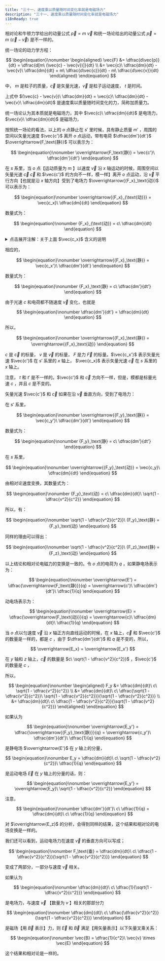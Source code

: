 ```yaml
---
title: "三十一、速度乘以质量随时间变化率就是电磁场力"
description: "三十一、速度乘以质量随时间变化率就是电磁场力"
i18nReady: true
---
```




相对论和牛顿力学给出的动量公式 $\vec{p} = m\ \vec{v}$ 和统一场论给出的动量公式 $\vec{p} = m\ (\vec{c} - \vec{v})$ 是不一样的。

统一场论的动力学方程：

$$
\begin{equation}\nonumber
\begin{aligned}
\vec{F} &= \dfrac{d\vec{p}}{dt} = \dfrac{d[m\ (\vec{c} - \vec{v})]}{dt} \\
  &= \vec{c}\ \dfrac{dm}{dt} - \vec{v}\ \dfrac{dm}{dt} + m\ \dfrac{d\vec{c}}{dt} - m\ \dfrac{d\vec{v}}{dt}
\end{aligned}
\end{equation}
$$

中， $m$ 是粒子的质量，$\vec{c}$ 是矢量光速，$\vec{v}$ 是粒子运动速度， $t$ 是时间。

上式中 $(\vec{c} - \vec{v})\ \dfrac{dm}{dt} = \vec{c}\ \dfrac{dm}{dt} - \vec{v}\ \dfrac{dm}{dt}$ 是速度乘以质量随时间变化的力，简称加质量力。

统一场论认为其本质就是电磁场力，其中 $\vec{c}\ \dfrac{dm}{dt}$ 是电场力，$\vec{v}\ \dfrac{dm}{dt}$ 是磁场力，

按照统一场论的看法，以上的 $o$ 点静止在 $s'$ 里时候，具有静止质量 $m'$ ，周围的空间以矢量光速度 $\vec{c'}$ 离开 $o$ 点运动，带有电荷 $\dfrac{dm'}{dt'}$ $\overrightarrow{F_\text{静}}$ 可以表示为：

$$
\begin{equation}\nonumber
\overrightarrow{F_\text{静}} = \vec{c'}\ \dfrac{dm'}{dt'}
\end{equation}
$$

在 $s$ 系里，当 $o$ 点【运动质量为 $m$ 】以速度 $\vec{v}$ 沿 $x$ 轴运动的时候，周围空间以矢量光速 $\vec{c}$ $\vec{c}$ 和 $\vec{c'}$ 的方向不一样，模一样】离开 $o$ 点运动，沿 $\vec{v}$ 平行方向【也就是沿 $x$ 轴方向】受到了电场力 $\overrightarrow{{F_x}_\text{动}}$ 可以表示为：

$$
\begin{equation}\nonumber
\overrightarrow{{F_x}_{\text{动}}} = \vec{c_x}\ \dfrac{dm}{dt}
\end{equation}
$$

数量式为：

$$
\begin{equation}\nonumber
{F_x}_{\text{动}} = c\ \dfrac{dm}{dt}
\end{equation}
$$

<details>
  <summary class="custom-summary">点击展开注解：关于上面 $\vec{c_x}$ 含义的说明</summary>
  <Aside title="注解">
    这里的 $\vec{c_x}$ 并不是指 $\vec{c}$ 沿 $x$ 轴方向的投影，用下面原文的话说：“ $\vec{c_x}$ 表示矢量光速 $\vec{c}$ 在 $s$ 系里的 $x$ 轴上”。也就是说它似乎是指我们这里考虑的 $\vec{c}$ 本身方向就是沿 $x$ 轴正方向。也正因如此，上面的数量式中才能将 $\vec{c_x}$ 的模写为 $c$ ；如果 $\vec{c_x}$ 表示的是 $\vec{c}$ 沿 $x$ 轴方向的投影，那么 $\vec{c_x}$ 的模就不能直接写为 $c$ 。这也是原著中变量命名混乱的一处体现。


    <div style="text-align: right;">
      _由 **<a href="mailto:bzsgbq@163.com" target="_blank" rel="noopener noreferrer">RainDream</a>** 添加_
    </div>
  </Aside>
</details>

相应的，

$$
\begin{equation}\nonumber
\overrightarrow{{F_x}_\text{静}} = \vec{c_x'}\ \dfrac{dm'}{dt'}
\end{equation}
$$

数量式为：

$$
\begin{equation}\nonumber
{F_x}_\text{静} = c\ \dfrac{dm'}{dt'}
\end{equation}
$$

由于光速 $c$ 和电荷都不随速度 $\vec{v}$ 变化，也就是

$$
\begin{equation}\nonumber
\dfrac{dm'}{dt'} = \dfrac{dm}{dt}
\end{equation}
$$

所以，

$$
\begin{equation}\nonumber
\overrightarrow{{F_x}_\text{静}} = \overrightarrow{{F_x}_\text{动}}
\end{equation}
$$

$c$ 是 $\vec{c}$ 的标量， $v$ 是 $\vec{v}$ 的标量， $F$ 是力 $\vec{F}$ 的标量。$\vec{c_x'}$ 表示矢量光速 $\vec{c'}$ 在 $s'$ 系里的 $x$ 轴上， $\vec{c_x}$ 表示矢量光速 $\vec{c}$ 在 $s$ 系里的 $x$ 轴上。

注意， $t$ 和 $t'$ 是不一样的。$\vec{c'}$ 和 $\vec{c}$ 方向不一样，但是，模都是标量光速 $c$ ，并且 $c$ 是不变的。

矢量光速 $\vec{c'}$ 和 $\vec{c}$ 如果在沿 $\vec{v}$ 垂直方向，受到了电场力：

在 $s'$ 系里，

$$
\begin{equation}\nonumber
\overrightarrow{{F_y}_\text{静}} = \vec{c_y'}\ \dfrac{dm'}{dt'}
\end{equation}
$$

数量式为：

$$
\begin{equation}\nonumber
{F_y}_\text{静} = c\ \dfrac{dm'}{dt'}
\end{equation}
$$

在 $s$ 系里，

$$
\begin{equation}\nonumber
\overrightarrow{{F_y}_\text{动}} = \vec{c_y}\ \dfrac{dm}{dt}
\end{equation}
$$

由相对论速度变换，其数量式为：

$$
\begin{equation}\nonumber
{F_y}_\text{动} = c\ \dfrac{dm}{dt}\ \sqrt{1 - \dfrac{v^2}{c^2}}
\end{equation}
$$

所以，有：

$$
\begin{equation}\nonumber
\sqrt{1 - \dfrac{v^2}{c^2}}\ {F_y}_\text{静} = {F_y}_\text{动}
\end{equation}
$$

同样的理由可以得出：

$$
\begin{equation}\nonumber
\sqrt{1 - \dfrac{v^2}{c^2}}\ {F_z}_\text{静} = {F_z}_\text{动}
\end{equation}
$$

以上结论和相对论电磁力的变换是一致的。令 $o$ 点的电荷为 $q$ ，如果静电场表示为：

$$
\begin{equation}\nonumber
\overrightarrow{E'} = \dfrac{\overrightarrow{F_\text{静}}}{q} = \overrightarrow{c'}\ \dfrac{dm'}{dt'}\ \dfrac{1}{q}
\end{equation}
$$

动电场表示为：

$$
\begin{equation}\nonumber
\overrightarrow{E} = \dfrac{\overrightarrow{F_\text{动}}}{q} = \overrightarrow{c}\ \dfrac{dm}{dt}\ \dfrac{1}{q}
\end{equation}
$$

当 $o$ 点以匀速度 $\vec{v}$ 沿 $x$ 轴正方向直线运动的时候，在 $x$ 轴上，$\vec{c}$ 和 $\vec{c'}$ 的数量是一样的，都是 $c$ ，由于 $\dfrac{dm'}{dt'}$ 和 $q$ 是不变的，所以，

$$
\overrightarrow{E_x} = \overrightarrow{E_x'}
$$

在 $y$ 轴和 $z$ 轴上，$\vec{c}$ 的数量是 $c\ \sqrt{1 - \dfrac{v^2}{c^2}}$ ，$\vec{c'}$ 的数量是 $c$ ，

所以，

$$
\begin{equation}\nonumber
\begin{aligned}
F_y &= \dfrac{dm}{dt}\ c\ \sqrt{1 - \dfrac{v^2}{c^2}} \\
  &= \dfrac{dm}{dt}\ c\ \dfrac{\sqrt{1 - \dfrac{v^2}{c^2}}\ \sqrt{1 - \dfrac{v^2}{c^2}}}{\sqrt{1 - \dfrac{v^2}{c^2}}} \\
  &= \dfrac{dm}{dt}\ c\ \dfrac{1 - \dfrac{v^2}{c^2}}{\sqrt{1 - \dfrac{v^2}{c^2}}}
\end{aligned}
\end{equation}
$$

如果认为

$$
\begin{equation}\nonumber
\overrightarrow{E_y'} = \dfrac{\overrightarrow{{F_y}_\text{静}}}{q} = \overrightarrow{c_y'}\ \dfrac{dm'}{dt'}\ \dfrac{1}{q}
\end{equation}
$$

是静电场 $\overrightarrow{E'}$ 在 $y$ 轴上的分量，

$$
\begin{equation}\nonumber
E_y = \dfrac{dm}{dt}\ c\ \sqrt{1 - \dfrac{v^2}{c^2}}\ \dfrac{1}{q}
\end{equation}
$$

是运动电场 $\overrightarrow{E}$ 在 $y$ 轴上的分量的话，则：

$$
\begin{equation}\nonumber
\overrightarrow{E_y'} = \overrightarrow{E_y}\ \sqrt{1 - \dfrac{v^2}{c^2}}
\end{equation}
$$

注意，

$$
\begin{equation}\nonumber
\dfrac{dm'}{dt'}\ c\ \dfrac{1}{q} = \dfrac{dm}{dt}\ c\ \dfrac{1}{q}
\end{equation}
$$

对 $\overrightarrow{E_z}$ 的分析，会得到同样的结果，这个结果和相对论的电场变换是一样的。

我们还可以看到，运动电场力在速度 $\vec{v}$ 的垂直方向可以写成；

$$
\begin{equation}\nonumber
F_\text{垂} = \dfrac{dm}{dt}\ c\ \dfrac{1 - \dfrac{v^2}{c^2}}{\sqrt{1 - \dfrac{v^2}{c^2}}}
\end{equation}
$$

变成了两部分，一部分与速度 $\vec{v}$ 相关。

如果认为

$$
\begin{equation}\nonumber
\dfrac{dm}{dt}\ c\ \dfrac{1}{\sqrt{1 - \dfrac{v^2}{c^2}}}
\end{equation}
$$

是电场力，与速度 $\vec{v}$ 【数量为 $v$ 】相关的那部分力

$$
\begin{equation}\nonumber
\dfrac{dm}{dt}\ c\ \dfrac{\dfrac{v^2}{c^2}}{\sqrt{1 - \dfrac{v^2}{c^2}}}
\end{equation}
$$

是磁场【用 $\vec{B}$ 表示】力，则 $\vec{E}$ 和 $\vec{B}$ 满足【用矢量表示】以下矢量叉乘关系：

$$
\begin{equation}\nonumber
\vec{B} = \dfrac{1}{c^2}\ \vec{v} \times \vec{E}
\end{equation}
$$

这个结果和相对论是一样的。
